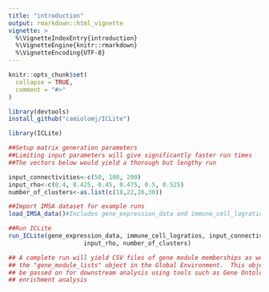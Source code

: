 ```yaml
---
title: "introduction"
output: rmarkdown::html_vignette
vignette: >
  %\VignetteIndexEntry{introduction}
  %\VignetteEngine{knitr::rmarkdown}
  %\VignetteEncoding{UTF-8}
---
```


```r
knitr::opts_chunk$set(
  collapse = TRUE,
  comment = "#>"
)
```

```r
library(devtools)
install_github("camiolomj/ICLite")

library(ICLite)

##Setup matrix generation parameters
##Limiting input parameters will give significantly faster run times
##The vectors below would yield a thorough but lengthy run 

input_connectivities<-c(50, 100, 200)
input_rho<-c(0.4, 0.425, 0.45, 0.475, 0.5, 0.525)
number_of_clusters<-as.list(c(18,22,26,30))

##Import IMSA dataset for example runs
load_IMSA_data()#Includes gene_expression_data and immune_cell_logratios objects

##Run ICLite
run_ICLite(gene_expression_data, immune_cell_logratios, input_connectivities,
                     input_rho, number_of_clusters)

## A complete run will yield CSV files of gene module memberships as well as 
## the "gene_module_lists" object in the Global Environment.  This object may 
## be passed on for downstream analysis using tools such as Gene Ontology 
## enrichment analysis

```

